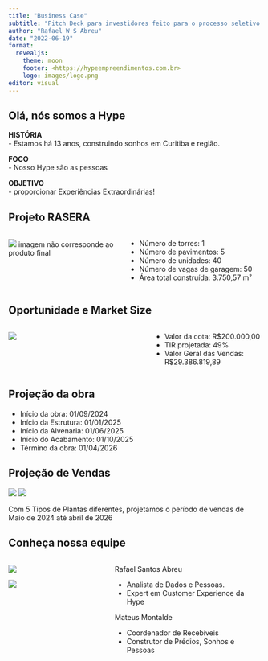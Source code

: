 ```yaml
---
title: "Business Case"
subtitle: "Pitch Deck para investidores feito para o processo seletivo de Estágio em RI na Hype Empreendimentos"
author: "Rafael W S Abreu"
date: "2022-06-19"
format:
  revealjs: 
    theme: moon
    footer: <https://hypeempreendimentos.com.br>
    logo: images/logo.png
editor: visual
---
```


## Olá, nós somos a Hype

**HISTÓRIA**\
- Estamos há 13 anos, construindo sonhos em Curitiba e região.

**FOCO**\
- Nosso Hype são as pessoas

**OBJETIVO**\
- proporcionar Experiências Extraordinárias!

## Projeto RASERA {.smaller}

::: columns
::: {.column width="40%"}
![](images/predio.png) imagem não corresponde ao produto final
:::

::: {.column width="50%"}
-   Número de torres: 1
-   Número de pavimentos: 5
-   Número de unidades: 40
-   Número de vagas de garagem: 50
-   Área total construída: 3.750,57 m²
:::
:::

## Oportunidade e Market Size

::: columns
::: {.column width="50%"}
![](images/Proje%C3%A7%C3%A3o%20de%20Caixa%20-%20Projeto%20RASERA.png)
:::

::: {.column width="40%"}
-   Valor da cota: R\$200.000,00
-   TIR projetada: 49%
-   Valor Geral das Vendas: R\$29.386.819,89
:::
:::

## Projeção da obra

-   Início da obra: 01/09/2024
-   Início da Estrutura: 01/01/2025
-   Início da Alvenaria: 01/06/2025
-   Início do Acabamento: 01/10/2025
-   Término da obra: 01/04/2026

## Projeção de Vendas

![](images/tabvendas2.png) ![](images/tabvendas.png)

Com 5 Tipos de Plantas diferentes, projetamos o período de vendas de Maio de 2024 até abril de 2026

## Conheça nossa equipe {.smaller}

::: columns
::: {.column width="20%"}
![](images/foto.jpg)

![](images/mateus.png)
:::

::: {.column width="40%"}
Rafael Santos Abreu

-   Analista de Dados e Pessoas.
-   Expert em Customer Experience da Hype

Mateus Montalde

-   Coordenador de Recebíveis
-   Construtor de Prédios, Sonhos e Pessoas
:::
:::
